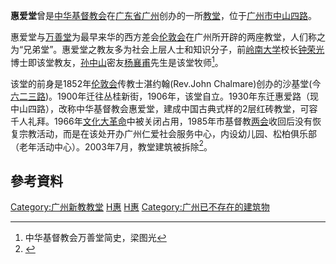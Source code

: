 '''惠爱堂'''曾是[[中华基督教会|中华基督教会]]在[[广东省|广东省]][[广州|广州]]创办的一所[[教堂|教堂]]，位于[[广州市|广州市]][[中山路_(广州)|中山四路]]。

惠爱堂与[[万善堂|万善堂]]为最早来华的西方差会[[伦敦会|伦敦会]]在广州所开辟的两座教堂，人们称之为“兄弟堂”。惠爱堂之教友多为社会上层人士和知识分子，前[[岭南大学_(广州)|岭南大学]]校长[[钟荣光|钟荣光]]博士即该堂教友，[[孙中山|孙中山]]密友[[杨襄甫|杨襄甫]]先生是该堂牧师<ref>中华基督教会万善堂简史，梁图光</ref>。

该堂的前身是1852年[[伦敦会|伦敦会]]传教士湛约翰(Rev.John Chalmare)创办的沙基堂(今[[六二三路|六二三路]])。1900年迁往丛桂新街，1906年，该堂自立。1930年东迁惠爱路（现中山四路），改称中华基督教会惠爱堂，建成中国古典式样的2层红砖教堂，可容千人礼拜。1966年[[文化大革命|文化大革命]]中被关闭占用，1985年市基督教[[两会_(消歧义)|两会]]收回后没有恢复宗教活动，而是在该处开办广州仁爱社会服务中心，内设幼儿园、松柏俱乐部（老年活动中心）。2003年7月，教堂建筑被拆除<ref>{{Cite web |url=http://www.southcn.com/news/dishi/guangzhou/shehui/200307190179.htm |title=广州一古建筑惠爱堂将被拆除 市民争购琉璃瓦 |access-date=2008-08-23 |archive-date=2018-02-08 |archive-url=https://web.archive.org/web/20180208183712/http://www.southcn.com/news/dishi/guangzhou/shehui/200307190179.htm }}</ref>。

==參考資料==
<div class="references-small">
<references />
</div>

{{广州教堂}}

[[Category:广州新教教堂|Category:广州新教教堂]]
[[Category:越秀区|H惠]]
[[Category:广州历史|H惠]]
[[Category:广州已不存在的建筑物|Category:广州已不存在的建筑物]]